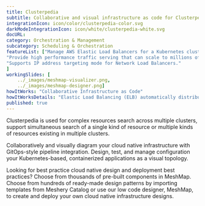 ```yaml
---
title: Clusterpedia  
subtitle: Collaborative and visual infrastructure as code for Clusterpedia
integrationIcon: icon/color/clusterpedia-color.svg
darkModeIntegrationIcon: icon/white/clusterpedia-white.svg
docURL: 
category: Orchestration & Management
subcategory: Scheduling & Orchestration
featureList: ["Manage AWS Elastic Load Balancers for a Kubernetes cluster.",
"Provide high performance traffic serving that can scale to millions of requests per second.",
"Supports IP address targeting mode for Network Load Balancers."
]
workingSlides: [
    ../_images/meshmap-visualizer.png,
    ../_images/meshmap-designer.png]
howItWorks: "Collaborative Infrastructure as Code"
howItWorksDetails: "Elastic Load Balancing (ELB) automatically distributes incoming application traffic across multiple targets and virtual appliances in one or more Availability Zones (AZs)."
published: true
---
```

<p>
    Clusterpedia is used for complex resources search across multiple clusters, support simultaneous search of a single kind of resource  or multiple kinds of resources existing in multiple clusters.
</p>
<p>
    Collaboratively and visually diagram your cloud native infrastructure with GitOps-style pipeline integration. Design, test, and manage configuration your Kubernetes-based, containerized applications as a visual topology.
</p>
<p>
    Looking for best practice cloud native design and deployment best practices? Choose from thousands of pre-built components in MeshMap. Choose from hundreds of ready-made design patterns by importing templates from Meshery Catalog or use our low code designer, MeshMap, to create and deploy your own cloud native infrastructure designs.
</p>